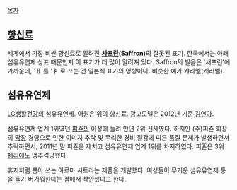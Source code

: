 [[목차]]

== [[향신료]] ==
세계에서 가장 비싼 향신료로 알려진 '''[[사프란]](Saffron)'''의 잘못된 표기. 한국에서는 아래 섬유유연제 상표 때문인지 이 표기가 더 많이 알려져 있다.
Saffron의 발음은 '새프런'에 가까운데, 'ㅐ'를 'ㅑ'로 쓰는 건 일본식 표기의 영향이다. 비슷한 예가 캬라멜(캐러멜).

== 섬유유연제 ==
[[LG생활건강]]의 섬유유연제. 어원은 위의 향신료. 광고모델은 2012년 기준 [[김연아]]. 

섬유유연제 업계 1위였던 [[피죤]]의 아성에 눌려 만년 2위 신세였다. 하지만 (주)피죤 회장의 [[막장]] 경영으로 인한 이미지 추락 및 무리한 경비 절감에 따른 품질 문제가 발생하면서 추락하면서, 2011년 말 피죤을 제치고 섬유유연제 업계 1위를 차지하였다. 피죤은 3위 [[쉐리]]에도 맹추격당했다.

휴지처럼 뽑아 쓰는 아로마 시트라는 제품을 개발했다. 여성들이 무거운 섬유유연제 통을 들기 버거워한다는 점에서 착안했다고 한다.
